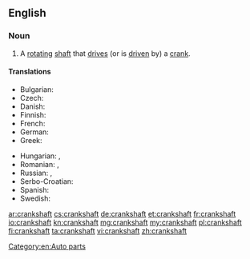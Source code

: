 ==English==

===Noun===
{{en-noun}}

# A [[rotating]] [[shaft]] that [[drive]]s (or is [[driven]] by) a [[crank]].

====Translations====
{{trans-top|a rotating shaft that drives a crank}}
* Bulgarian: {{t|bg|колянов вал|m}}
* Czech: {{t|cs|kliková hřídel|f}}
* Danish: {{t|da|drivaksel}}
* Finnish: {{t+|fi|kampiakseli}}
* French: {{t+|fr|vilebrequin}}
* German: {{t|de|Kurbelwelle|f}}
* Greek: {{t+|el|στροφαλοφόρος άξονας|m|tr=strofalofóros áxonas}}
{{trans-mid}}
* Hungarian: {{t|hu|főtengely}}, {{t|hu|forgattyústengely}}
* Romanian: {{t|ro|arbore cotit|m}},  {{t|ro|vilbrochen|n}}
* Russian: {{t+|ru|коленчатый вал|m|tr=kolénčatyj val}}, {{t+|ru|коленвал|m|tr=kolenvál}}
* Serbo-Croatian: {{t|sh|koljeničasta osovina|f}}
* Spanish: {{t|es|cigüeñal}}
* Swedish: {{t|sv|vevaxel|c}}
{{trans-bottom}}

[[Category:en:Auto parts]]

[[ar:crankshaft]]
[[cs:crankshaft]]
[[de:crankshaft]]
[[et:crankshaft]]
[[fr:crankshaft]]
[[io:crankshaft]]
[[kn:crankshaft]]
[[mg:crankshaft]]
[[my:crankshaft]]
[[pl:crankshaft]]
[[fi:crankshaft]]
[[ta:crankshaft]]
[[vi:crankshaft]]
[[zh:crankshaft]]